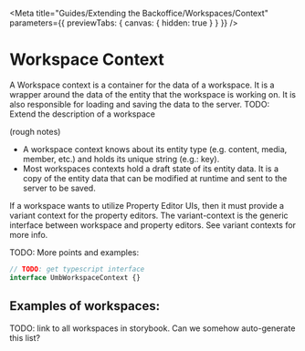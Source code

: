 
<Meta
	title="Guides/Extending the Backoffice/Workspaces/Context"
	parameters={{ previewTabs: { canvas: { hidden: true } } }}
/>

# Workspace Context

A Workspace context is a container for the data of a workspace. It is a wrapper around the data of the entity that the workspace is working on. It is also responsible for loading and saving the data to the server.
TODO: Extend the description of a workspace

(rough notes)

- A workspace context knows about its entity type (e.g. content, media, member, etc.) and holds its unique string (e.g.: key).
- Most workspaces contexts hold a draft state of its entity data. It is a copy of the entity data that can be modified at runtime and sent to the server to be saved.

If a workspace wants to utilize Property Editor UIs, then it must provide a variant context for the property editors. The variant-context is the generic interface between workspace and property editors. See variant contexts for more info.

TODO: More points and examples:

```ts
// TODO: get typescript interface
interface UmbWorkspaceContext {}
```

## Examples of workspaces:

TODO: link to all workspaces in storybook. Can we somehow auto-generate this list?
